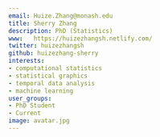 ```yaml
---
email: Huize.Zhang@monash.edu
title: Sherry Zhang
description: PhD (Statistics)
www:   https://huizezhangsh.netlify.com/
twitter: huizezhangsh
github: huizezhang-sherry
interests:
- computational statistics
- statistical graphics
- temporal data analysis
- machine learning
user_groups:
- PhD Student
- Current
image: avatar.jpg
---
```

